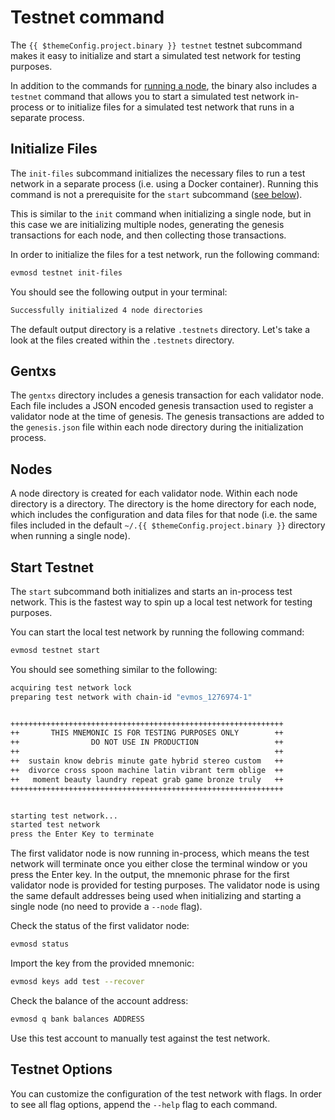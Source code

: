 # Testnet command



The `{{ $themeConfig.project.binary }} testnet` testnet subcommand makes it easy to initialize and start a simulated test network for testing purposes. 

In addition to the commands for [running a node](./run-a-node), the <ProjectValue keyword="binary" /> binary also includes a `testnet` command that allows you to start a simulated test network in-process or to initialize files for a simulated test network that runs in a separate process.

## Initialize Files

The `init-files` subcommand initializes the necessary files to run a test network in a separate process (i.e. using a Docker container). Running this command is not a prerequisite for the `start` subcommand ([see below](#start-testnet)).

This is similar to the `init` command when initializing a single node, but in this case we are initializing multiple nodes, generating the genesis transactions for each node, and then collecting those transactions.

In order to initialize the files for a test network, run the following command:

```bash
evmosd testnet init-files
```

You should see the following output in your terminal:

```bash
Successfully initialized 4 node directories
```

The default output directory is a relative `.testnets` directory. Let's take a look at the files created within the `.testnets` directory.

## Gentxs

The `gentxs` directory includes a genesis transaction for each validator node. Each file includes a JSON encoded genesis transaction used to register a validator node at the time of genesis. The genesis transactions are added to the `genesis.json` file within each node directory during the initialization process.

## Nodes

A node directory is created for each validator node. Within each node directory is a <ProjectValue keyword="binary" /> directory. The <ProjectValue keyword="binary" /> directory is the home directory for each node, which includes the configuration and data files for that node (i.e. the same files included in the default `~/.{{ $themeConfig.project.binary }}` directory when running a single node).

## Start Testnet

The `start` subcommand both initializes and starts an in-process test network. This is the fastest way to spin up a local test network for testing purposes.

You can start the local test network by running the following command:

```bash
evmosd testnet start
```

You should see something similar to the following:

```bash
acquiring test network lock
preparing test network with chain-id "evmos_1276974-1"


+++++++++++++++++++++++++++++++++++++++++++++++++++++++++++++
++       THIS MNEMONIC IS FOR TESTING PURPOSES ONLY        ++
++                DO NOT USE IN PRODUCTION                 ++
++                                                         ++
++  sustain know debris minute gate hybrid stereo custom   ++
++  divorce cross spoon machine latin vibrant term oblige  ++
++   moment beauty laundry repeat grab game bronze truly   ++
+++++++++++++++++++++++++++++++++++++++++++++++++++++++++++++


starting test network...
started test network
press the Enter Key to terminate
```

The first validator node is now running in-process, which means the test network will terminate once you either close the terminal window or you press the Enter key. In the output, the mnemonic phrase for the first validator node is provided for testing purposes. The validator node is using the same default addresses being used when initializing and starting a single node (no need to provide a `--node` flag).

Check the status of the first validator node:

```bash
evmosd status
```

Import the key from the provided mnemonic:

```bash
evmosd keys add test --recover
```

Check the balance of the account address:

```bash
evmosd q bank balances ADDRESS
```

Use this test account to manually test against the test network.

## Testnet Options

You can customize the configuration of the test network with flags. In order to see all flag options, append the `--help` flag to each command.